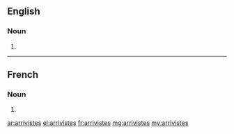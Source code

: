 ==English==

===Noun===
{{head|en|plural}}

# {{plural of|arriviste|lang=en}}

----

==French==

===Noun===
{{head|fr|plural}}

# {{plural of|arriviste|lang=fr}}

[[ar:arrivistes]]
[[el:arrivistes]]
[[fr:arrivistes]]
[[mg:arrivistes]]
[[my:arrivistes]]